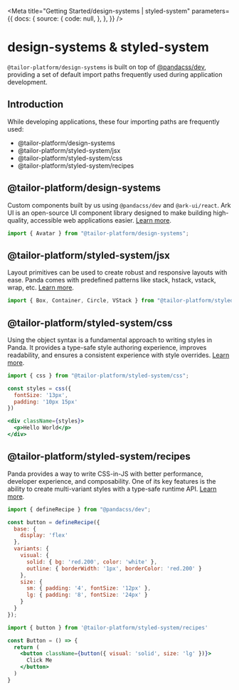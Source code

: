
<Meta
  title="Getting Started/design-systems | styled-system"
  parameters={{
    docs: {
      source: {
        code: null,
      },
    },
  }}
/>

# design-systems & styled-system

`@tailor-platform/design-systems` is built on top of [@pandacss/dev](https://panda-css.com), providing a set of default import paths frequently used during application development.

## Introduction

While developing applications, these four importing paths are frequently used:

* @tailor-platform/design-systems
* @tailor-platform/styled-system/jsx
* @tailor-platform/styled-system/css
* @tailor-platform/styled-system/recipes

## @tailor-platform/design-systems

Custom components built by us using `@pandacss/dev` and `@ark-ui/react`. Ark UI is an open-source UI component library designed to make building high-quality, accessible web applications easier.
[Learn more](https://ark-ui.com/docs/overview/introduction).

```jsx
import { Avatar } from "@tailor-platform/design-systems";
```

## @tailor-platform/styled-system/jsx

Layout primitives can be used to create robust and responsive layouts with ease. Panda comes with predefined patterns like stack, hstack, vstack, wrap, etc. [Learn more](https://panda-css.com/docs/concepts/patterns).

```jsx
import { Box, Container, Circle, VStack } from "@tailor-platform/styled-system/jsx";
```

## @tailor-platform/styled-system/css

Using the object syntax is a fundamental approach to writing styles in Panda. It provides a type-safe style authoring experience, improves readability, and ensures a consistent experience with style overrides.
[Learn more](https://panda-css.com/docs/concepts/writing-styles).

```jsx
import { css } from "@tailor-platform/styled-system/css";

const styles = css({
  fontSize: '13px',
  padding: '10px 15px'
})

<div className={styles}>
  <p>Hello World</p>
</div>
```

## @tailor-platform/styled-system/recipes

Panda provides a way to write CSS-in-JS with better performance, developer experience, and composability. One of its key features is the ability to create multi-variant styles with a type-safe runtime API.
[Learn more](https://panda-css.com/docs/concepts/recipes).

```jsx
import { defineRecipe } from "@pandacss/dev";

const button = defineRecipe({
  base: {
    display: 'flex'
  },
  variants: {
    visual: {
      solid: { bg: 'red.200', color: 'white' },
      outline: { borderWidth: '1px', borderColor: 'red.200' }
    },
    size: {
      sm: { padding: '4', fontSize: '12px' },
      lg: { padding: '8', fontSize: '24px' }
    }
  }
});
```

```jsx
import { button } from '@tailor-platform/styled-system/recipes'

const Button = () => {
  return (
    <button className={button({ visual: 'solid', size: 'lg' })}>
      Click Me
    </button>
  )
}
```

